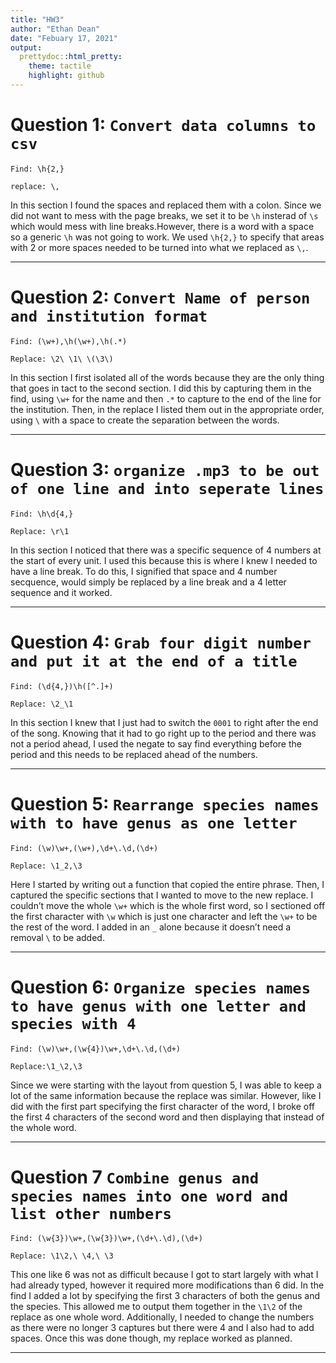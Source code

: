 ```yaml
---
title: "HW3"
author: "Ethan Dean"
date: "Febuary 17, 2021"
output:
  prettydoc::html_pretty:
    theme: tactile
    highlight: github
---
```


# Question 1: `Convert data columns to csv`

```
Find: \h{2,}

replace: \,
```

In this section I found the spaces and replaced them with a colon. Since we did not want to mess with the page breaks, we set it to be `\h` insterad of `\s` which would mess with line breaks.However, there is a word with a space so a generic `\h` was not going to work. We used `\h{2,}` to specify that areas with 2 or more spaces needed to be turned into what we replaced as `\,`.

___

# Question 2: `Convert Name of person and institution format`

```
Find: (\w+),\h(\w+),\h(.*)

Replace: \2\ \1\ \(\3\)
```

In this section I first isolated all of the words because they are the only thing that goes in tact to the second section. I did this by capturing them in the find, using `\w+` for the name and then `.*` to capture to the end of the line for the institution. Then, in the replace I listed them out in the appropriate order, using `\` with a space to create the separation between the words.

___

# Question 3: `organize .mp3 to be out of one line and into seperate lines`

```
Find: \h\d{4,}

Replace: \r\1
```
In this section I noticed that there was a specific sequence of 4 numbers at the start of every unit. I used this because this is where I knew I needed to have a line break. To do this, I signified that space and 4 number secquence, would simply be replaced by a line break and a 4 letter sequence and it worked.

___

# Question 4: `Grab four digit number and put it at the end of a title`

```
Find: (\d{4,})\h([^.]+)

Replace: \2_\1
```

In this section I knew that I just had to switch the `0001` to right after the end of the song. Knowing that it had to go right up to the period and there was not a period ahead, I used the negate to say find everything before the period and this needs to be replaced ahead of the numbers. 

___

# Question 5: `Rearrange species names with to have genus as one letter`

```
Find: (\w)\w+,(\w+),\d+\.\d,(\d+)

Replace: \1_2,\3
```

Here I started by writing out a function that copied the entire phrase. Then, I captured the specific sections that I wanted to move to the new replace. I couldn't move the whole `\w+` which is the whole first word, so I sectioned off the first character with `\w` which is just one character and left the `\w+` to be the rest of the word. I added in an `_` alone because it doesn't need a removal `\` to be added.

___

# Question 6: `Organize species names to have genus with one letter and species with 4`

```
Find: (\w)\w+,(\w{4})\w+,\d+\.\d,(\d+)

Replace:\1_\2,\3
```

Since we were starting with the layout from question 5, I was able to keep a lot of the same information because the replace was similar. However, like I did with the first part specifying the first character of the word, I broke off the first 4 characters of the second word and then displaying that instead of the whole word.

___

# Question 7 `Combine genus and species names into one word and list other numbers`

```
Find: (\w{3})\w+,(\w{3})\w+,(\d+\.\d),(\d+)

Replace: \1\2,\ \4,\ \3
```

This one like 6 was not as difficult because I got to start largely with what I had already typed, however it required more modifications than 6 did. In the find I added a lot by specifying the first 3 characters of both the genus and the species. This allowed me to output them together in the `\1\2` of the replace as one whole word. Additionally, I needed to change the numbers as there were no longer 3 captures but there were 4 and I also had to add spaces. Once this was done though, my replace worked as planned.

___